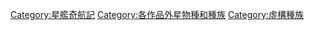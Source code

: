 [[Category:星艦奇航記|Category:星艦奇航記]]
[[Category:各作品外星物種和種族|Category:各作品外星物種和種族]]
[[Category:虛構種族|Category:虛構種族]]